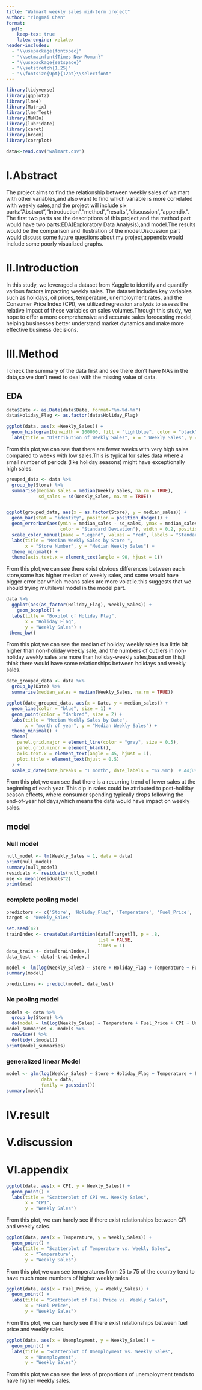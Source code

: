 ```yaml
---
title: "Walmart weekly sales mid-term project"
author: "Yingmai Chen"
format:
  pdf:
    keep-tex: true
    latex-engine: xelatex
header-includes:
  - "\\usepackage{fontspec}"
  - "\\setmainfont{Times New Roman}"
  - "\\usepackage{setspace}"
  - "\\setstretch{1.25}"
  - "\\fontsize{9pt}{12pt}\\selectfont"
---
```

```r
library(tidyverse)
library(ggplot2)
library(lme4)
library(Matrix)
library(lmerTest)
library(MuMIn)
library(lubridate)
library(caret)
library(broom)
library(corrplot)
```


```r
data<-read.csv("walmart.csv")
```


# I.Abstract
 The project aims to find the relationship between weekly sales of walmart with other variables,and also want to find which variable is more correlated with weekly sales,and the project will include six parts:"Abstract","Introduction","method","results","discussion","appendix".
 The first two parts are the descriptions of this project,and the method part would have two parts:EDA(Exploratory Data Analysis),and model.The results would be the comparison and illustration of the model.Discussion part would discuss some future questions about my project,appendix would include some poorly visualized graphs. 
 
# II.Introduction
In this study, we leveraged a dataset from Kaggle to identify and quantify various factors impacting weekly sales. The dataset includes key variables  such as holidays, oil prices, temperature, unemployment rates, and the Consumer Price Index (CPI), we utilized regression analysis to assess the relative impact of these variables on sales volumes.Through this study, we hope to offer a more comprehensive and accurate sales forecasting model, helping businesses better understand market dynamics and make more effective business decisions.

# III.Method

I check the summary of the data first and see there don't have NA's in the data,so we don't need to deal with the missing value of data.

## EDA
```r
data$Date <- as.Date(data$Date, format="%m-%d-%Y")
data$Holiday_Flag <- as.factor(data$Holiday_Flag)
```


```r
ggplot(data, aes(x =Weekly_Sales)) + 
  geom_histogram(binwidth = 100000, fill = "lightblue", color = "black") +
  labs(title = "Distribution of Weekly Sales", x = " Weekly Sales", y = "Frequency of weekly sales")

```
   

 From this plot,we can see that there are fewer weeks with very high sales
 compared to weeks with low sales.This is typical for sales data where a
 small number of periods (like holiday seasons) might have exceptionally high sales.

```r
grouped_data <- data %>%
  group_by(Store) %>%
  summarise(median_sales = median(Weekly_Sales, na.rm = TRUE),
            sd_sales = sd(Weekly_Sales, na.rm = TRUE))


ggplot(grouped_data, aes(x = as.factor(Store), y = median_sales)) +
  geom_bar(stat = "identity", position = position_dodge()) +
  geom_errorbar(aes(ymin = median_sales - sd_sales, ymax = median_sales + sd_sales,
                    color = "Standard Deviation"), width = 0.2, position = position_dodge(0.9)) +
  scale_color_manual(name = "Legend", values = "red", labels = "Standard Deviation") +
  labs(title = "Median Weekly Sales by Store ",
       x = "Store Number", y = "Median Weekly Sales") +
  theme_minimal() +
  theme(axis.text.x = element_text(angle = 90, hjust = 1))

```

From this plot,we can see there exist obvious differences between each store,some has higher median of weekly sales, and some would have bigger error bar which means sales are more volatile.this suggests that we should trying multilevel model in the model part. 


```r
data %>% 
  ggplot(aes(as_factor(Holiday_Flag), Weekly_Sales)) +
    geom_boxplot() + 
  labs(title = "Boxplot of Holiday Flag",
       x = "Holiday Flag", 
       y = "Weekly Sales") + 
 theme_bw()
```

From this plot,we can see the median of holiday weekly sales is a little bit
higher than non-holiday weekly sale, and the numbers of outliers in
non-holiday weekly sales are more than holiday-weekly sales,based on this,I
think there would have some relationships between holidays and weekly sales.


```r
date_grouped_data <- data %>%
  group_by(Date) %>%
  summarise(median_sales = median(Weekly_Sales, na.rm = TRUE))

ggplot(date_grouped_data, aes(x = Date, y = median_sales)) +
  geom_line(color = "blue", size = 1) +
  geom_point(color = "darkred", size = 2) +
  labs(title = "Median Weekly Sales by Date",
       x = "month of year", y = "Median Weekly Sales") +
  theme_minimal() +
  theme(
    panel.grid.major = element_line(color = "gray", size = 0.5),
    panel.grid.minor = element_blank(),
    axis.text.x = element_text(angle = 45, hjust = 1),
    plot.title = element_text(hjust = 0.5)
  ) +
  scale_x_date(date_breaks = "1 month", date_labels = "%Y.%m")  # Adjusted date format

```

From this plot,we can see that there is a recurring trend of lower sales at the beginning of each year. This dip in sales could be attributed to post-holiday season effects, where consumer spending typically drops following the end-of-year holidays,which means the date would have impact on weekly sales.

## model

### Null model

```r
null_model <- lm(Weekly_Sales ~ 1, data = data)
print(null_model)
summary(null_model)
residuals <- residuals(null_model)
mse <- mean(residuals^2)
print(mse)
```

### complete pooling model

```r
predictors <- c('Store', 'Holiday_Flag', 'Temperature', 'Fuel_Price', 'CPI', 'Unemployment')
target <- 'Weekly_Sales'

set.seed(42) 
trainIndex <- createDataPartition(data[[target]], p = .8, 
                                  list = FALSE, 
                                  times = 1)
data_train <- data[trainIndex,]
data_test <- data[-trainIndex,]

model <- lm(log(Weekly_Sales) ~ Store + Holiday_Flag + Temperature + Fuel_Price + CPI + Unemployment, data=data_train)
summary(model)

predictions <- predict(model, data_test)

```


### No pooling model

```r
models <- data %>%
  group_by(Store) %>%
  do(model = lm(log(Weekly_Sales) ~ Temperature + Fuel_Price + CPI + Unemployment, data = .))
model_summaries <- models %>% 
  rowwise() %>% 
  do(tidy(.$model))
print(model_summaries)
```
### generalized linear Model
```r
model <- glm(log(Weekly_Sales) ~ Store + Holiday_Flag + Temperature + Fuel_Price + CPI + Unemployment, 
             data = data, 
             family = gaussian())
summary(model)
```

# IV.result

# V.discussion

# VI.appendix

```r

ggplot(data, aes(x = CPI, y = Weekly_Sales)) +
  geom_point() +
  labs(title = "Scatterplot of CPI vs. Weekly Sales",
       x = "CPI",
       y = "Weekly Sales")

```

From this plot, we can hardly see if there exist relationships between CPI and weekly sales. 

```r
ggplot(data, aes(x = Temperature, y = Weekly_Sales)) +
  geom_point() +
  labs(title = "Scatterplot of Temperature vs. Weekly Sales",
       x = "Temperature",
       y = "Weekly Sales")
```

From this plot,we can see temperatures from 25 to 75 of the country tend to have much more numbers of higher weekly sales.

```r
ggplot(data, aes(x = Fuel_Price, y = Weekly_Sales)) +
  geom_point() +
  labs(title = "Scatterplot of Fuel Price vs. Weekly Sales",
       x = "Fuel Price",
       y = "Weekly Sales")
```


From this plot, we can hardly see if there exist relationships between fuel price and weekly sales.

```r
ggplot(data, aes(x = Unemployment, y = Weekly_Sales)) +
  geom_point() +
  labs(title = "Scatterplot of Unemployment vs. Weekly Sales",
       x = "Unemployment",
       y = "Weekly Sales")
```

From this plot,we can see the less of proportions of unemployment tends to have higher weekly sales.